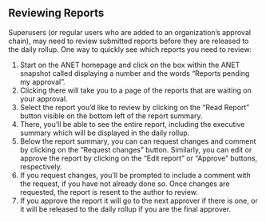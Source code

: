 
<Meta title="2. ANET Superuser Stories/Reviewing Reports" />

## Reviewing Reports

Superusers (or regular users who are added to an organization’s approval chain), may need to review
submitted reports before they are released to the daily rollup. One way to quickly see which reports
you need to review:

1. Start on the ANET homepage and click on the box within the ANET snapshot called displaying a
   number and the words “Reports pending my approval”.
1. Clicking there will take you to a page of the reports that are waiting on your approval.
1. Select the report you’d like to review by clicking on the “Read Report” button visible on
   the bottom left of the report summary.
1. There, you’ll be able to see the entire report, including the executive summary which will be
   displayed in the daily rollup.
1. Below the report summary, you can can request changes and comment by clicking on the “Request
   changes” button. Similarly, you can edit or approve the report by clicking on the “Edit report”
   or “Approve” buttons, respectively.
1. If you request changes, you’ll be prompted to include a comment with the request, if you have not
   already done so. Once changes are requested, the report is resent to the author to review.
1. If you approve the report it will go to the next approver if there is one, or it will be released
   to the daily rollup if you are the final approver.
